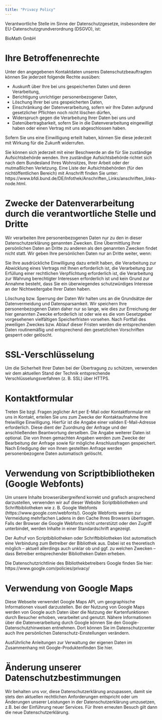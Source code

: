 ```yaml
---
title: "Privacy Policy"
---
```


Verantwortliche Stelle im Sinne der Datenschutzgesetze, insbesondere der EU-Datenschutzgrundverordnung (DSGVO), ist:

BioMath GmbH

# Ihre Betroffenenrechte

Unter den angegebenen Kontaktdaten unseres Datenschutzbeauftragten können Sie jederzeit folgende Rechte ausüben:

- Auskunft über Ihre bei uns gespeicherten Daten und deren Verarbeitung,
- Berichtigung unrichtiger personenbezogener Daten,
- Löschung Ihrer bei uns gespeicherten Daten,
- Einschränkung der Datenverarbeitung, sofern wir Ihre Daten aufgrund gesetzlicher Pflichten noch nicht löschen dürfen,
- Widerspruch gegen die Verarbeitung Ihrer Daten bei uns und
- Datenübertragbarkeit, sofern Sie in die Datenverarbeitung eingewilligt haben oder einen Vertrag mit uns abgeschlossen haben.

Sofern Sie uns eine Einwilligung erteilt haben, können Sie diese jederzeit mit Wirkung für die Zukunft widerrufen.

Sie können sich jederzeit mit einer Beschwerde an die für Sie zuständige Aufsichtsbehörde wenden. Ihre zuständige Aufsichtsbehörde richtet sich nach dem Bundesland Ihres Wohnsitzes, Ihrer Arbeit oder der mutmaßlichen Verletzung. Eine Liste der Aufsichtsbehörden (für den nichtöffentlichen Bereich) mit Anschrift finden Sie unter: https://www.bfdi.bund.de/DE/Infothek/Anschriften_Links/anschriften_links-node.html.

# Zwecke der Datenverarbeitung durch die verantwortliche Stelle und Dritte

Wir verarbeiten Ihre personenbezogenen Daten nur zu den in dieser Datenschutzerklärung genannten Zwecken. Eine Übermittlung Ihrer persönlichen Daten an Dritte zu anderen als den genannten Zwecken findet nicht statt. Wir geben Ihre persönlichen Daten nur an Dritte weiter, wenn:

Sie Ihre ausdrückliche Einwilligung dazu erteilt haben,
die Verarbeitung zur Abwicklung eines Vertrags mit Ihnen erforderlich ist,
die Verarbeitung zur Erfüllung einer rechtlichen Verpflichtung erforderlich ist,
die Verarbeitung zur Wahrung berechtigter Interessen erforderlich ist und kein Grund zur Annahme besteht, dass Sie ein überwiegendes schutzwürdiges Interesse an der Nichtweitergabe Ihrer Daten haben.

Löschung bzw. Sperrung der Daten
Wir halten uns an die Grundsätze der Datenvermeidung und Datensparsamkeit. Wir speichern Ihre personenbezogenen Daten daher nur so lange, wie dies zur Erreichung der hier genannten Zwecke erforderlich ist oder wie es die vom Gesetzgeber vorgesehenen vielfältigen Speicherfristen vorsehen. Nach Fortfall des jeweiligen Zweckes bzw. Ablauf dieser Fristen werden die entsprechenden Daten routinemäßig und entsprechend den gesetzlichen Vorschriften gesperrt oder gelöscht.

# SSL-Verschlüsselung

Um die Sicherheit Ihrer Daten bei der Übertragung zu schützen, verwenden wir dem aktuellen Stand der Technik entsprechende Verschlüsselungsverfahren (z. B. SSL) über HTTPS.

# Kontaktformular

Treten Sie bzgl. Fragen jeglicher Art per E-Mail oder Kontaktformular mit uns in Kontakt, erteilen Sie uns zum Zwecke der Kontaktaufnahme Ihre freiwillige Einwilligung. Hierfür ist die Angabe einer validen E-Mail-Adresse erforderlich. Diese dient der Zuordnung der Anfrage und der anschließenden Beantwortung derselben. Die Angabe weiterer Daten ist optional. Die von Ihnen gemachten Angaben werden zum Zwecke der Bearbeitung der Anfrage sowie für mögliche Anschlussfragen gespeichert. Nach Erledigung der von Ihnen gestellten Anfrage werden personenbezogene Daten automatisch gelöscht.

# Verwendung von Scriptbibliotheken (Google Webfonts)

Um unsere Inhalte browserübergreifend korrekt und grafisch ansprechend darzustellen, verwenden wir auf dieser Website Scriptbibliotheken und Schriftbibliotheken wie z. B. Google Webfonts (https://www.google.com/webfonts/). Google Webfonts werden zur Vermeidung mehrfachen Ladens in den Cache Ihres Browsers übertragen. Falls der Browser die Google Webfonts nicht unterstützt oder den Zugriff unterbindet, werden Inhalte in einer Standardschrift angezeigt.

Der Aufruf von Scriptbibliotheken oder Schriftbibliotheken löst automatisch eine Verbindung zum Betreiber der Bibliothek aus. Dabei ist es theoretisch möglich – aktuell allerdings auch unklar ob und ggf. zu welchen Zwecken – dass Betreiber entsprechender Bibliotheken Daten erheben.

Die Datenschutzrichtlinie des Bibliothekbetreibers Google finden Sie hier: https://www.google.com/policies/privacy/

# Verwendung von Google Maps

Diese Webseite verwendet Google Maps API, um geographische Informationen visuell darzustellen. Bei der Nutzung von Google Maps werden von Google auch Daten über die Nutzung der Kartenfunktionen durch Besucher erhoben, verarbeitet und genutzt. Nähere Informationen über die Datenverarbeitung durch Google können Sie den Google-Datenschutzhinweisen entnehmen. Dort können Sie im Datenschutzcenter auch Ihre persönlichen Datenschutz-Einstellungen verändern.

Ausführliche Anleitungen zur Verwaltung der eigenen Daten im Zusammenhang mit Google-Produktenfinden Sie hier.

# Änderung unserer Datenschutzbestimmungen

Wir behalten uns vor, diese Datenschutzerklärung anzupassen, damit sie stets den aktuellen rechtlichen Anforderungen entspricht oder um Änderungen unserer Leistungen in der Datenschutzerklärung umzusetzen, z.B. bei der Einführung neuer Services. Für Ihren erneuten Besuch gilt dann die neue Datenschutzerklärung.